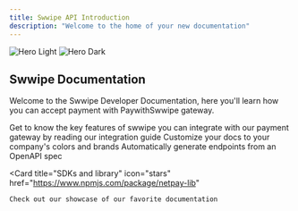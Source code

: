 ```yaml
---
title: Swwipe API Introduction 
description: "Welcome to the home of your new documentation"
---
```


<img
  className="block dark:hidden"
  src="/images/hero-light.svg"
  alt="Hero Light"
/>
<img
  className="hidden dark:block"
  src="/images/hero-dark.svg"
  alt="Hero Dark"
/>

## Swwipe Documentation 

Welcome to the Swwipe Developer Documentation, here you'll learn how you can accept payment with PaywithSwwipe gateway. 
 

<CardGroup cols={2}>
  <Card
    title="Introduction"
    icon="pen-to-square"
    href="/overview"
  >
    Get to know the key features of swwipe 
  </Card>
  <Card
    title="Integration Guide"
    icon="image"
    href="/guides/accept-payments"
  >
   you can integrate with our payment gateway by reading our integration guide 
  </Card>
</CardGroup>

<CardGroup cols={2}>
  <Card
    title="Authentication"
    icon="palette"
    href="/api-reference/authentication"
  >
    Customize your docs to your company's colors and brands
  </Card>
  <Card
    title="Reference APIs"
    icon="code"
    href="/api-reference/authentication"
  >
    Automatically generate endpoints from an OpenAPI spec
  </Card>
 
  <Card
    title="SDKs and library"
    icon="stars"
    href="https://www.npmjs.com/package/netpay-lib"
  >
    Check out our showcase of our favorite documentation
  </Card>
</CardGroup>
